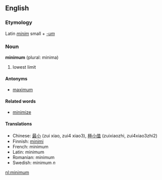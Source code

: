 ==English==
===Etymology===
Latin ''[[minim]]'' small + ''[[-um]]''

===Noun===
'''minimum''' (plural: minima)

#lowest limit

====Antonyms====
*[[maximum]]

====Related words====
*[[minimize]]

====Translations====
*Chinese: [[最小]] (zui xiao, zui4 xiao3), [[極小值]] (zuixiaozhi, zui4xiao3zhi2)
*Finnish: [[minimi]]
*French: minimum
*Latin: minimum
*Romanian: minimum
*Swedish: minimum ''n''

[[nl:minimum]]